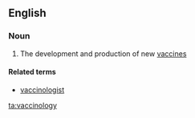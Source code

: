 ==English==

===Noun===
{{en-noun|-}}

# The development and production of new [[vaccine]]s

====Related terms====
*[[vaccinologist]]

[[ta:vaccinology]]